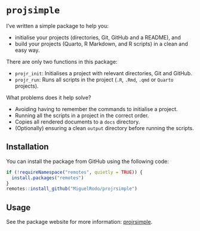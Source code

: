 # `projsimple`

I've written a simple package to help you:

- initialise your projects (directories, Git, GitHub and a README), and
- build your projects (Quarto, R Markdown, and R scripts) in a clean and easy way.

There are only two functions in this package:

- `projr_init`: Initialises a project with relevant directories, Git and GitHub.
- `projr_run`: Runs all scripts in the project (`.R`, `.Rmd`, `.qmd` or `Quarto` projects).

What problems does it help solve?

- Avoiding having to remember the commands to initialise a project.
- Running all the scripts in a project in the correct order.
- Copies all rendered documents to a `docs` directory.
- (Optionally) ensuring a clean `output` directory before running the scripts.


## Installation

You can install the package from GitHub using the following code:

```r
if (!requireNamespace("remotes", quietly = TRUE)) {
  install.packages("remotes")
}
remotes::install_github("MiguelRodo/projrsimple")
```

## Usage

See the package website for more information: [projrsimple](https://miguelrodo.github.io/projrsimple/).
